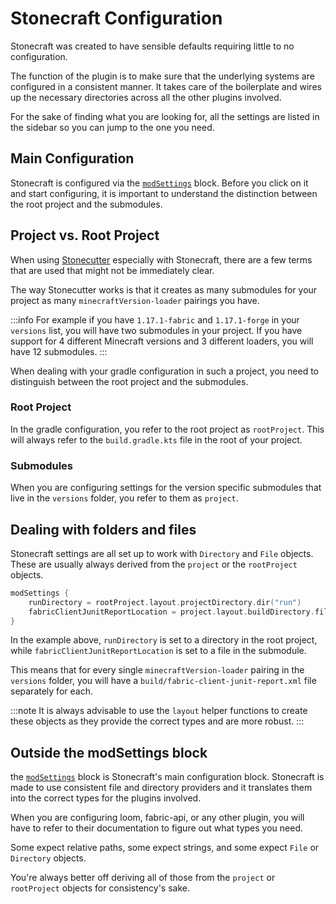 # Stonecraft Configuration

Stonecraft was created to have sensible defaults requiring little to no configuration.

The function of the plugin is to make sure that the underlying systems are configured in a consistent manner.
It takes care of the boilerplate and wires up the necessary directories across all the other plugins involved.

For the sake of finding what you are looking for, all the settings are listed in the sidebar so you can jump to the one you need.

## Main Configuration

Stonecraft is configured via the [`modSettings`](01-modsettings.md) block. Before you click on it and start configuring,
it is important to understand the distinction between the root project and the submodules.

## Project vs. Root Project

When using [Stonecutter](https://stonecutter.kikugie.dev/) especially with Stonecraft, there are a few terms that are used that might not be immediately clear.

The way Stonecutter works is that it creates as many submodules for your project as many `minecraftVersion-loader` pairings you have.

:::info
For example if you have `1.17.1-fabric` and `1.17.1-forge` in your `versions` list, you will have two submodules in your project.
If you have support for 4 different Minecraft versions and 3 different loaders, you will have 12 submodules.
:::

When dealing with your gradle configuration in such a project, you need to distinguish between the root project and the submodules.

### Root Project

In the gradle configuration, you refer to the root project as `rootProject`.
This will always refer to the `build.gradle.kts` file in the root of your project.

### Submodules

When you are configuring settings for the version specific submodules that live in the `versions` folder, you refer to them as `project`.

## Dealing with folders and files

Stonecraft settings are all set up to work with `Directory` and `File` objects.
These are usually always derived from the `project` or the `rootProject` objects.

```kotlin title="build.gradle.kts"
modSettings {
    runDirectory = rootProject.layout.projectDirectory.dir("run")
    fabricClientJunitReportLocation = project.layout.buildDirectory.file("fabric-client-junit-report.xml")
}
```

In the example above, `runDirectory` is set to a directory in the root project, while `fabricClientJunitReportLocation`
is set to a file in the submodule.

This means that for every single `minecraftVersion-loader` pairing in the `versions` folder, you will have a
`build/fabric-client-junit-report.xml` file separately for each.

:::note
It is always advisable to use the `layout` helper functions to create these objects as they provide the correct types
and are more robust.
:::

## Outside the modSettings block

the [`modSettings`](01-modsettings.md) block is Stonecraft's main configuration block.
Stonecraft is made to use consistent file and directory providers and it translates them into the correct types for the plugins involved.

When you are configuring loom, fabric-api, or any other plugin, you will have to refer to their documentation to figure out what
types you need.

Some expect relative paths, some expect strings, and some expect `File` or `Directory` objects.

You're always better off deriving all of those from the `project` or `rootProject` objects for consistency's sake.
